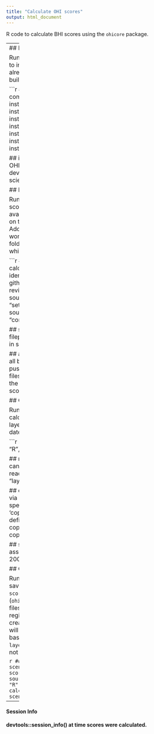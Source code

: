 ```yaml
---
title: "Calculate OHI scores"
output: html_document
---
```


R code to calculate BHI scores using the `ohicore` package.

----
## Install R packages

Run this code chunk one time only to install packages you don't already have. This is like wiring a building for electricity.

```r
## install packages from R community
install.packages("tidyverse")
install.packages("zoo")
install.packages("here")
install.packages("devtools")
install.packages("httr")
install.packages("tools")
install.packages("tibble")

## install the ohicore package from OHI team
devtools::install_github("ohi-science/ohicore")
```

## Load R packages

Run this every time you calculate scores so that you will have libraries available to you. This is like turning on the lights in a building. Additionally, you will set the working directory to your scenario folder. The syntax `::` identifies which library a function is from. 

```r
## source common.R, setup.R, calculating.R to load libraries, identify directories and functions
## github or directory paths can be revised in the setup.R script
source(file.path(here::here(), "R", "setup.R"))
source(file.path(here::here(), "R", "common.R"))

## set the working directory to a filepath we all have, dir_assess set in setup.R
setwd(dir_assess)

## at this point, double check that all bhi-prep changes have been pushed to github!
## make sure files in bhi-prep 'layers' folder are the ones we want for calculating scores!
```

## Configure Toolbox

Run this chunk each time you calculate scores to ensure that all layer files in your repo are up-to-date.

```r
source(file.path(here::here(), "R", "reconfiguring.R"))

## read layers.csv so proper layers can be copied from bhi-prep
lyrs <- readr::read_csv(file.path(dir_assess, "layers.csv"))

## copy layers from the bhi-prep, via gh master branch, assessment-specific layer folder
## 'copy_lyrs_from_bhiprep' function defined in reconfiguring.R
copy_lyrs_from_bhiprep(dir_assess, copy_layers = list(lyrs$filename))

## scenario years in this year's assessment
scenario_years <- 2008:2014
```

## Calculate and save scores

Run this chunk to calculate and save scores as `scores` object and as `scores.csv`. Functions from ohicore (`ohicore::`) will check your repo's files to make sure you have registered layers properly, etc. It will create `conf` and `layers` objects that will be used to calculate scores, based on current `functions.R`, `layers.csv`, etc. These functions will not modify layers files.

```r
## calculate scores for all scenario years and save as scores.csv
source(file.path(here::here(), "R", "calculating.R"))
calculate_scores(dir_assess, scenario_years)
```

---

#### Session Info

**devtools::session_info() at time scores were calculated.**

